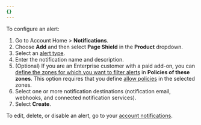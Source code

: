 ```yaml
---
{}
---
```


To configure an alert:

1. Go to Account Home > **Notifications**.
2. Choose **Add** and then select **Page Shield** in the **Product** dropdown.
3. Select an [alert type](/page-shield/alerts/alert-types/).
4. Enter the notification name and description.
5. (Optional) If you are an Enterprise customer with a paid add-on, you can [define the zones for which you want to filter alerts](/page-shield/alerts/#scoped-alerts) in **Policies of these zones**. This option requires that you define [allow policies](/page-shield/policies/#policy-actions) in the selected zones.
6. Select one or more notification destinations (notification email, webhooks, and connected notification services).
7. Select **Create**.

To edit, delete, or disable an alert, go to your [account notifications](https://dash.cloudflare.com/?to=/:account/notifications).
